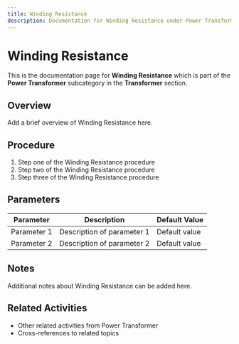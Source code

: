 ```yaml
---
title: Winding Resistance
description: Documentation for Winding Resistance under Power Transformer in Transformer category
---
```


# Winding Resistance

This is the documentation page for **Winding Resistance** which is part of the **Power Transformer** subcategory in the **Transformer** section.

## Overview

Add a brief overview of Winding Resistance here.

## Procedure

1. Step one of the Winding Resistance procedure
2. Step two of the Winding Resistance procedure
3. Step three of the Winding Resistance procedure

## Parameters

| Parameter | Description | Default Value |
|-----------|-------------|---------------|
| Parameter 1 | Description of parameter 1 | Default value |
| Parameter 2 | Description of parameter 2 | Default value |

## Notes

Additional notes about Winding Resistance can be added here.

## Related Activities

- Other related activities from Power Transformer
- Cross-references to related topics
